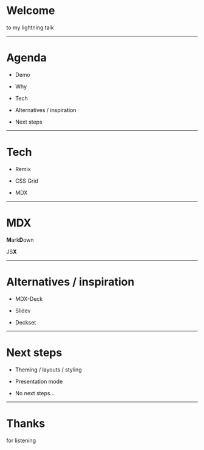 # Welcome

to my lightning talk

---


<Left>

# Agenda

- Demo

- Why

- Tech

- Alternatives / inspiration

- Next steps

</Left>

---


<Left>

# Tech

- Remix

- CSS Grid

- MDX

</Left>

---


# MDX

**M**ark**D**own

JS**X**

<Counter />

---


<Left>

# Alternatives / inspiration

- MDX-Deck

- Slidev

- Deckset

</Left>

---


<Left>

# Next steps

- Theming / layouts / styling

- Presentation mode

- No next steps...

</Left>

---

# Thanks

for listening

